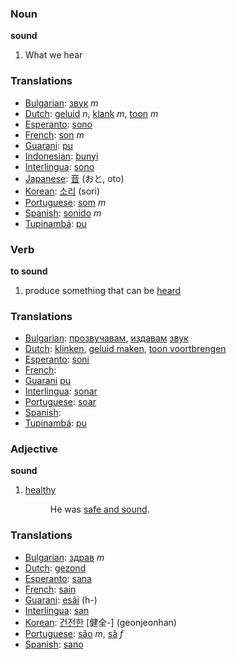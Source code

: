 ===Noun===

'''sound'''

# What we hear

===Translations===

*[[Bulgarian]]: [[звук]] ''m''
*[[Dutch]]: [[geluid]] ''n'', [[klank]] ''m'', [[toon]] ''m''
*[[Esperanto]]: [[sono]]
*[[French]]: [[son]] ''m''
*[[Guarani]]: [[pu]]
*[[Indonesian]]: [[bunyi]]
*[[Interlingua]]: [[sono]]
*[[Japanese]]: [[音]] (おと, oto)
*[[Korean]]: [[소리]] (sori)
*[[Portuguese]]: [[som]] ''m''
*[[Spanish]]: [[sonido]] ''m''
*[[Tupinambá]]: [[pu]]

===Verb===

'''to sound'''

# produce something that can be [[hear]]d

===Translations===

*[[Bulgarian]]: [[прозвучавам]], [[издавам]] [[звук]]
*[[Dutch]]: [[klinken]], [[geluid maken]], [[toon voortbrengen]]
*[[Esperanto]]: [[soni]]
*[[French]]: [[]]
*[[Guarani]] [[pu]]
*[[Interlingua]]: [[sonar]]
*[[Portuguese]]: [[soar]]
*[[Spanish]]: [[]]
*[[Tupinambá]]: [[pu]]

===Adjective===

'''sound'''

# [[healthy]]
#: He was [[safe and sound]].

===Translations===

*[[Bulgarian]]: [[здрав]] ''m''
*[[Dutch]]: [[gezond]]
*[[Esperanto]]: [[sana]]
*[[French]]: [[sain]]
*[[Guarani]]: [[esãi]] (h-)
*[[Interlingua]]: [[san]]
*[[Korean]]: [[건전한]] [健全-] (geonjeonhan)
*[[Portuguese]]: [[são]] ''m'', [[sã]] ''f''
*[[Spanish]]: [[sano]]